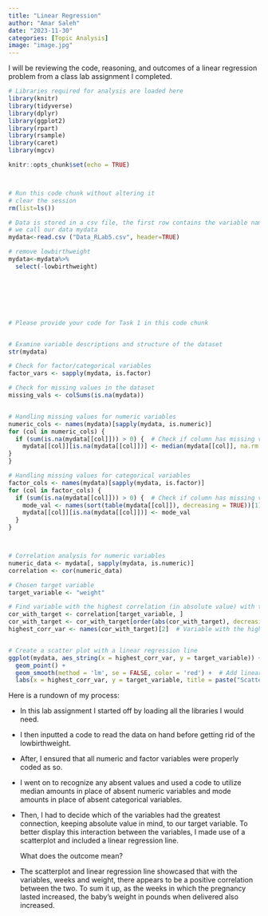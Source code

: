 ```yaml
---
title: "Linear Regression"
author: "Amar Saleh"
date: "2023-11-30"
categories: [Topic Analysis]
image: "image.jpg"
---
```


I will be reviewing the code, reasoning, and outcomes of a linear regression problem from a class lab assignment I completed.

```r
# Libraries required for analysis are loaded here
library(knitr)
library(tidyverse)
library(dplyr)
library(ggplot2)
library(rpart)
library(rsample)
library(caret)
library(mgcv)

knitr::opts_chunk$set(echo = TRUE)



# Run this code chunk without altering it
# clear the session
rm(list=ls())

# Data is stored in a csv file, the first row contains the variable names. 
# we call our data mydata
mydata<-read.csv ("Data_RLab5.csv", header=TRUE)

# remove lowbirthweight
mydata<-mydata%>%
  select(-lowbirthweight)







# Please provide your code for Task 1 in this code chunk


# Examine variable descriptions and structure of the dataset
str(mydata)

# Check for factor/categorical variables
factor_vars <- sapply(mydata, is.factor)

# Check for missing values in the dataset
missing_vals <- colSums(is.na(mydata))


# Handling missing values for numeric variables
numeric_cols <- names(mydata)[sapply(mydata, is.numeric)]
for (col in numeric_cols) {
  if (sum(is.na(mydata[[col]])) > 0) {  # Check if column has missing values
    mydata[[col]][is.na(mydata[[col]])] <- median(mydata[[col]], na.rm = TRUE)
}
}

# Handling missing values for categorical variables
factor_cols <- names(mydata)[sapply(mydata, is.factor)]
for (col in factor_cols) {
  if (sum(is.na(mydata[[col]])) > 0) {  # Check if column has missing values
    mode_val <- names(sort(table(mydata[[col]]), decreasing = TRUE))[1]
    mydata[[col]][is.na(mydata[[col]])] <- mode_val
  }
}



# Correlation analysis for numeric variables
numeric_data <- mydata[, sapply(mydata, is.numeric)]
correlation <- cor(numeric_data)

# Chosen target variable
target_variable <- "weight"

# Find variable with the highest correlation (in absolute value) with the target variable
cor_with_target <- correlation[target_variable, ]
cor_with_target <- cor_with_target[order(abs(cor_with_target), decreasing = TRUE)]
highest_corr_var <- names(cor_with_target)[2]  # Variable with the highest correlation (excluding 'weight')


# Create a scatter plot with a linear regression line
ggplot(mydata, aes_string(x = highest_corr_var, y = target_variable)) +
  geom_point() +
  geom_smooth(method = 'lm', se = FALSE, color = 'red') +  # Add linear regression line
  labs(x = highest_corr_var, y = target_variable, title = paste("Scatter Plot of", target_variable, "vs", highest_corr_var))

```

Here is a rundown of my process:

-   In this lab assignment I started off by loading all the libraries I would need.

-   I then inputted a code to read the data on hand before getting rid of the lowbirthweight.

-   After, I ensured that all numeric and factor variables were properly coded as so.

-   I went on to recognize any absent values and used a code to utilize median amounts in place of absent numeric variables and mode amounts in place of absent categorical variables.

-   Then, I had to decide which of the variables had the greatest connection, keeping absolute value in mind, to our target variable. To better display this interaction between the variables, I made use of a scatterplot and included a linear regression line.

    What does the outcome mean?

-   The scatterplot and linear regression line showcased that with the variables, weeks and weight, there appears to be a positive correlation between the two. To sum it up, as the weeks in which the pregnancy lasted increased, the baby's weight in pounds when delivered also increased.
